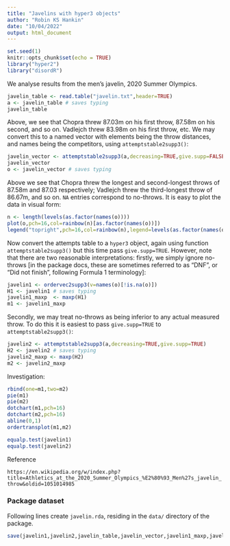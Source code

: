 ```yaml
---
title: "Javelins with hyper3 objects"
author: "Robin KS Hankin"
date: "10/04/2022"
output: html_document
---
```


```r
set.seed(1)
knitr::opts_chunk$set(echo = TRUE)
library("hyper2")
library("disordR")
```

We analyse results from the men's javelin, 2020 Summer Olympics.

```r
javelin_table <- read.table("javelin.txt",header=TRUE)
a <- javelin_table # saves typing
javelin_table
```

Above, we see that Chopra threw 87.03m on his first throw, 87.58m on
his second, and so on.  Vadlejch threw 83.98m on his first throw, etc.
We may convert this to a named vector with elements being the throw
distances, and names being the competitors, using
`attemptstable2supp3()`:

```r
javelin_vector <- attemptstable2supp3(a,decreasing=TRUE,give.supp=FALSE)
javelin_vector
o <- javelin_vector # saves typing
```

Above we see that Chopra threw the longest and second-longest throws
of 87.58m and 87.03 respectively; Vadlejch threw the third-longest
throw of 86.67m, and so on.  `NA` entries correspond to no-throws.  It
is easy to plot the data in visual form:

```r
n <- length(levels(as.factor(names(o))))
plot(o,pch=16,col=rainbow(n)[as.factor(names(o))])
legend("topright",pch=16,col=rainbow(n),legend=levels(as.factor(names(o))))
```

Now convert the attempts table to a `hyper3` object, again using
function `attemptstable2supp3()` but this time pass `give.supp=TRUE`.
However, note that there are two reasonable interpretations: firstly,
we simply ignore no-throws [in the package docs, these are sometimes
referred to as "DNF", or "Did not finish", following Formula 1
terminology]:

```r
javelin1 <- ordervec2supp3(v=names(o)[!is.na(o)])
H1 <- javelin1 # saves typing
javelin1_maxp  <- maxp(H1)
m1 <- javelin1_maxp
```

Secondly, we may treat no-throws as being inferior to any actual
measured throw.  To do this it is easiest to pass `give.supp=TRUE` to
`attemptstable2supp3()`:

```r
javelin2 <- attemptstable2supp3(a,decreasing=TRUE,give.supp=TRUE)
H2 <- javelin2 # saves typing
javelin2_maxp <- maxp(H2)
m2 <- javelin2_maxp
```

Investigation:

```r
rbind(one=m1,two=m2)
pie(m1)
pie(m2)
dotchart(m1,pch=16)
dotchart(m2,pch=16)
abline(0,1)
ordertransplot(m1,m2)
```

```r
equalp.test(javelin1)
equalp.test(javelin2)
```


Reference

`https://en.wikipedia.org/w/index.php?title=Athletics_at_the_2020_Summer_Olympics_%E2%80%93_Men%27s_javelin_throw&oldid=1051014985`



### Package dataset {-}

Following lines create `javelin.rda`, residing in the `data/`
directory of the package.

```r
save(javelin1,javelin2,javelin_table,javelin_vector,javelin1_maxp,javelin2_maxp,  file="javelin.rda")
```

